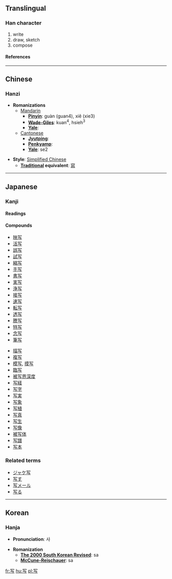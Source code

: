 {{see|寫}}

==Translingual==
===Han character===
{{Han char|rad=冖|as=03|sn=5|four=|canj=月卜尸一 (BYSM)}}
# write
# draw, sketch
# compose
====References====
{{Han ref|kx=0130.161|dkj=01570|dj=0292.170|hdz=10303.010|uh=5199|ud=20889}}
----

==Chinese==
===Hanzi===


* '''Romanizations'''
** [[Mandarin]]
*** '''[[Pinyin]]''': guàn (guan4), xiě (xie3)
*** '''[[Wade-Giles]]''': kuan<sup>4</sup>, hsieh<sup>3</sup>
*** '''[[Yale]]''': 
**[[Cantonese]]
***'''[[Jyutping]]''':
***'''[[Penkyamp]]''': 
***'''[[Yale]]''': se2

* '''Style''': [[Simplified Chinese]] 
** '''[[Traditional Chinese|Traditional]] equivalent''': [[寫]]

----
== Japanese ==
===Kanji===
{{ja-kanji|grade=|rs=冖03}}
====Readings====
{{ja-readings|on=[[しゃ]] ([[sha]])|kun=[[うつす]] ([[写す]], [[utsusu]]), [[うつし]] ([[写し]], [[utsushi]])}}
====Compounds====
{{top2}}
*[[映写]]
*[[活写]]
*[[誤写]]
*[[試写]]
*[[縮写]]
*[[手写]]
*[[書写]]
*[[実写]]
*[[浄写]]
*[[接写]]
*[[速写]]
*[[転写]]
*[[透写]]
*[[謄写]]
*[[特写]]
*[[念写]]
*[[筆写]]
{{mid2}}
*[[描写]]
*[[複写]]
*[[模写]], [[摸写]]
*[[臨写]]
*[[被写界深度]]
*[[写経]]
*[[写字]]
*[[写実]]
*[[写象]]
*[[写植]]
*[[写真]]
*[[写生]]
*[[写像]]
*[[被写体]]
*[[写譜]]
*[[写本]]
{{bottom}}

===Related terms===
*[[ジャケ写]]
*[[写す]]
*[[写メール]]
*[[写る]]
----
==Korean==
===Hanja===

* '''Pronunciation''': 사

* '''Romanization'''
** '''[[The 2000 South Korean Revised Romanization|The 2000 South Korean Revised]]''': sa
** '''[[McCune-Reischauer]]''': sa





[[fr:写]]
[[hu:写]]
[[pl:写]]